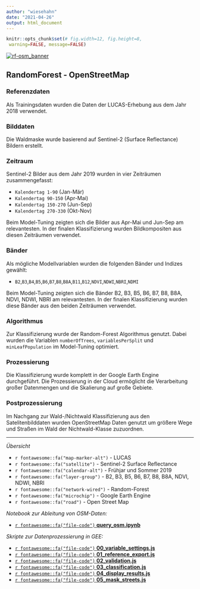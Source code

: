 ```yaml
---
author: "wiesehahn"
date: "2021-04-26"
output: html_document
---
```



```r
knitr::opts_chunk$set(# fig.width=12, fig.height=8, 
 warning=FALSE, message=FALSE)
```

[![rf-osm_banner](https://raw.githubusercontent.com/wiesehahn/waldmaske/master/resources/figures/rf-osm_banner.jpg)](https://code.earthengine.google.com/a18022396a6428bb3894b7b7fab1c75a?hideCode=true)       


## RandomForest - OpenStreetMap

### Referenzdaten
Als Trainingsdaten wurden die Daten der LUCAS-Erhebung aus dem Jahr 2018 verwendet. 


### Bilddaten
Die Waldmaske wurde basierend auf Sentinel-2 (Surface Reflectance) Bildern erstellt.


### Zeitraum

Sentinel-2 Bilder aus dem Jahr 2019 wurden in vier Zeiträumen zusammengefasst:

- `Kalendertag 1-90` (Jan-Mär)
- `Kalendertag 90-150` (Apr-Mai)
- `Kalendertag 150-270` (Jun-Sep)
- `Kalendertag 270-330` (Okt-Nov)

Beim Model-Tuning zeigten sich die Bilder aus Apr-Mai und Jun-Sep am relevantesten. 
In der finalen Klassifizierung wurden Bildkompositen aus diesen Zeiträumen verwendet.

### Bänder

Als mögliche Modellvariablen wurden die folgenden Bänder und Indizes gewählt:

- `B2`,`B3`,`B4`,`B5`,`B6`,`B7`,`B8`,`B8A`,`B11`,`B12`,`NDVI`,`NDWI`,`NBRI`,`NDMI`

Beim Model-Tuning zeigten sich die Bänder B2, B3, B5, B6, B7, B8, B8A, NDVI, NDWI, NBRI am relevantesten. 
In der finalen Klassifizierung wurden diese Bänder aus den beiden Zeiträumen verwendet.


### Algorithmus

Zur Klassifizierung wurde der Random-Forest Algorithmus genutzt. Dabei wurden die Variablen `numberOfTrees`, `variablesPerSplit` und `minLeafPopulation` im Model-Tuning optimiert.


### Prozessierung

Die Klassifizierung wurde komplett in der Google Earth Engine durchgeführt. Die Prozessierung in der Cloud ermöglicht die Verarbeitung großer Datenmengen und die Skalierung auf große Gebiete.


### Postprozessierung

Im Nachgang zur Wald-/Nichtwald Klassifizierung aus den Satelitenbilddaten wurden OpenStreetMap Daten genutzt um größere Wege und Straßen im Wald der Nichtwald-Klasse zuzuordnen.


_________

*Übersicht*

- `r fontawesome::fa("map-marker-alt")` -   LUCAS
- `r fontawesome::fa("satellite")`    -   Sentinel-2 Surface Reflectance
- `r fontawesome::fa("calendar-alt")`   -   Frühjar und Sommer 2019
- `r fontawesome::fa("layer-group")`    -   B2, B3, B5, B6, B7, B8, B8A, NDVI, NDWI, NBRI
- `r fontawesome::fa("network-wired")`    -   Random-Forest
- `r fontawesome::fa("microchip")`    -   Google Earth Engine
- `r fontawesome::fa("road")`   -   Open Street Map

*Notebook zur Ableitung von OSM-Daten:*

- [`r fontawesome::fa("file-code")` **query_osm.ipynb**](https://github.com/wiesehahn/waldmaske/blob/master/code/data/query_osm.ipynb) 

*Skripte zur Datenprozessierung in GEE:*

- [`r fontawesome::fa("file-code")` **00_variable_settings.js**](https://github.com/wiesehahn/waldmaske/blob/master/code/data/gee/00_variable_settings.js)
- [`r fontawesome::fa("file-code")` **01_reference_export.js**](https://github.com/wiesehahn/waldmaske/blob/master/code/data/gee/01_reference_export.js)
- [`r fontawesome::fa("file-code")` **02_validation.js**](https://github.com/wiesehahn/waldmaske/blob/master/code/data/gee/02_validation.js)
- [`r fontawesome::fa("file-code")` **03_classification.js**](https://github.com/wiesehahn/waldmaske/blob/master/code/data/gee/03_classification.js)
- [`r fontawesome::fa("file-code")` **04_display_results.js**](https://github.com/wiesehahn/waldmaske/blob/master/code/data/gee/04_display_results.js)
- [`r fontawesome::fa("file-code")` **05_mask_streets.js**](https://github.com/wiesehahn/waldmaske/blob/master/code/data/gee/05_mask_streets.js)

